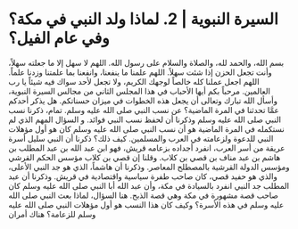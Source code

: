 # **السيرة النبوية | 2. لماذا ولد النبي في مكة؟ وفي عام الفيل؟**


<VideoTimeAt startTime={0} endTime={32}>
بسم الله، والحمد لله، والصلاة والسلام على رسول الله. اللهم لا سهل إلا ما جعلته سهلاً، وأنت تجعل الحزن إذا شئت سهلاً. اللهم علمنا ما ينفعنا، وانفعنا بما علمتنا وزدنا علماً. اللهم اجعل عملنا كله خالصاً لوجهك الكريم، ولا تجعل لأحد سواك فيه شيئاً يا رب العالمين. مرحباً بكم أيها الأحباب في هذا المجلس الثاني من مجالس السيرة النبوية، وأسأل الله تبارك وتعالى أن يجعل هذه الخطوات في ميزان حسناتكم.
</VideoTimeAt>



<VideoTimeAt startTime={51} endTime={72}>
هل يذكر أحدكم عمَّا تحدثنا في المرة الماضية؟ عن نسب النبي صلى الله عليه وسلم. تمام، ذكرنا نسب النبي صلى الله عليه وسلم وذكرنا أن لحفظ نسب النبي فوائد. و السؤال المهم الذي لم نستكمله في المرة الماضية هو أن نسب النبي صلى الله عليه وسلم كان هو أول مؤهلات النبي للدعوة ولزعامته في العرب والمسلمين. كيف ذلك؟
</VideoTimeAt>



<VideoTimeAt startTime={72} endTime={112}>
ذكرنا أن النبي سليل أسرة عريقة من أسر العرب، انفرد أجداده بزعامه قريش، فهو ابن عبد الله بن عبد المطلب بن هاشم بن عبد مناف بن قصي بن كلاب. وقلنا إن قصي بن كلاب مؤسس الحكم القرشي ومؤسس الدولة القرشية بالمصطلح المعاصر. وذكرنا أن هاشماً، الذي هو جد النبي الأعلى، والذي هو حفيد قصي، كان صاحب طفرة سياسية واقتصادية في قريش. وذكرنا أن عبد المطلب جد النبي انفرد بالسيادة في مكة، وأن عبد الله أبا النبي صلى الله عليه وسلم كان صاحب قصة مشهورة في مكة وهي قصة الذبح.
</VideoTimeAt>



<VideoTimeAt startTime={128} endTime={143}>
هنا السؤال، لماذا بعث النبي صلى الله عليه وسلم في هذه الأسرة؟ وكيف كان هذا النسب هو أول مؤهلات النبي صلى الله عليه وسلم للزعامة؟ هناك أمران
</VideoTimeAt>
